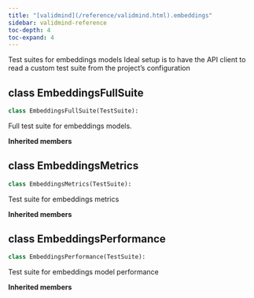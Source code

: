 ```yaml
---
title: "[validmind](/reference/validmind.html).embeddings"
sidebar: validmind-reference
toc-depth: 4
toc-expand: 4
---
```


Test suites for embeddings models Ideal setup is to have the API client to read a custom test suite from the project's configuration

## [class]{.muted} EmbeddingsFullSuite

<!-- class.qmd.jinja2 - class definition -->

```python
class EmbeddingsFullSuite(TestSuite):
```

Full test suite for embeddings models.

**Inherited members**

## [class]{.muted} EmbeddingsMetrics

<!-- class.qmd.jinja2 - class definition -->

```python
class EmbeddingsMetrics(TestSuite):
```

Test suite for embeddings metrics

**Inherited members**

## [class]{.muted} EmbeddingsPerformance

<!-- class.qmd.jinja2 - class definition -->

```python
class EmbeddingsPerformance(TestSuite):
```

Test suite for embeddings model performance

**Inherited members**
